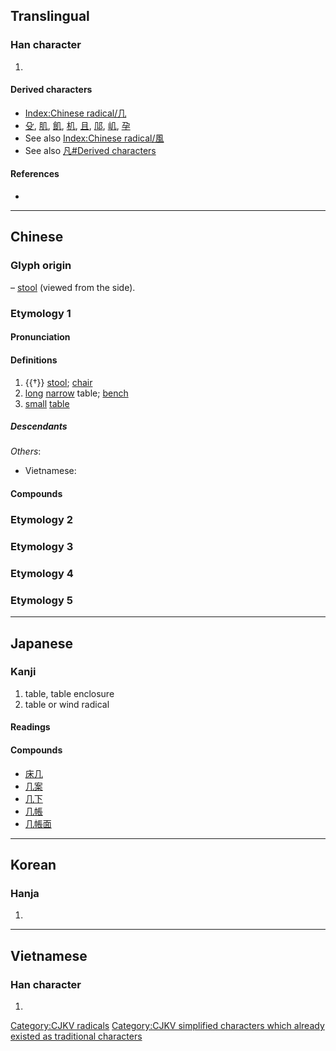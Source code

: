 {{also|凡|凢|儿|幾}}
{{character info/new}}
==Translingual==
{{stroke order|type=animate}}

===Han character===
{{Han char|rn=16|rad=几|as=00|sn=2|four=77210|canj=HN}}

# {{mul-kangxi radical-def}}

====Derived characters====
* [[Index:Chinese radical/几]]
* [[殳]], [[肌]], [[飢]], [[机]], [[且]], [[䢳]], [[㞦]], [[孕]]
* See also [[Index:Chinese radical/風]]
* See also [[凡#Derived characters]]

====References====
* {{Han ref|kx=0133.570|dkj=01737|dj=0299.080|hdz=10275.190|uh=51E0|ud=20960|bh=A44C|bd=42060}}

----

==Chinese==

===Glyph origin===
{{Han etyl}}
{{liushu|p}} – [[stool]] (viewed from the side).

===Etymology 1===
{{zh-forms|alt=𠀃}}

====Pronunciation====
{{zh-pron
|m=jī,jǐ,2nb=literary variant in Taiwan
|ma=y
|c=gei1,gei2
|md=gī
|mn=kí
|w=2ji
|mc=y
|oc=y
|cat=n
}}

====Definitions====
{{zh-hanzi}}

# {{†}} [[stool]]; [[chair]]
# [[long]] [[narrow]] table; [[bench]]
# [[small]] [[table]]
#: {{zh-x|茶几|tea table}}

=====Descendants=====
{{CJKV||き|궤|kỉ}}
''Others'':
* Vietnamese: {{l|vi|ghế||chair}}

====Compounds====
{{zh-der|伏几|几几|几席|几杖|几案|几筵|方几|明窗淨几|燕几|窗明几淨|茶几|隱几|雪窗螢几|高几}}

===Etymology 2===
{{zh-see|幾}}

===Etymology 3===
{{zh-see|人|v}}

===Etymology 4===
{{zh-see|明|a}}

===Etymology 5===
{{zh-see|𠘧|v}}

----

==Japanese==

===Kanji===
{{ja-kanji|grade=|rs=几00}}

# table, table enclosure
# table or wind radical

====Readings====
{{ja-readings
|goon=き
|kanon=き
|kun=つくえ-
|nanori=おしまずき
}}

====Compounds====
* [[床几]]
* [[几案]]
* [[几下]]
* [[几帳]]
* [[几帳面]]

----

==Korean==

===Hanja===
{{ko-hanja|hangeul=궤|rv=gwe|mr=kwe}}

# {{defn|lang=ko|sort=几00}}

----

==Vietnamese==

===Han character===
{{vi-hantu|[[kỉ]]|rs=几00}}

# {{defn|lang=vi|sort=几00}}

[[Category:CJKV radicals]]
[[Category:CJKV simplified characters which already existed as traditional characters]]